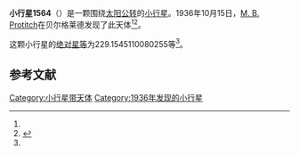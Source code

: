 {{Infobox planet
| bgcolour = #FFFFC0
| name = 1564 Srbija
| symbol = 
| image = 
| caption = 
| discovery = yes
| discovery_ref = 
| discoverer = [[M._B._Protitch|M. B. Protitch]]
| discovery_site = [[贝尔格莱德|贝尔格莱德]] 
| discovered = 1936年10月15日
| designations = yes
| mp_name = 
| named_after = 
| alt_names = 1936 TB/ 1933 FR1 / 1975 TF
| mp_category = [[主带小行星|主带小行星]]
| orbit_ref = <ref name="a">[http://ssd.jpl.nasa.gov/sbdb.cgi?sstr=1564 1564 Srbija] {{Wayback|url=http://ssd.jpl.nasa.gov/sbdb.cgi?sstr=1564 |date=20210121063715 }}，小行星數據庫瀏覽器（JPL Small-Body Database Browser）－[[美国国家航空航天局|美国国家航空航天局]]喷气推进实验室</ref>
| epoch = 2456400.5 (2013年4月18日更新)
| aphelion = {{convert|3.797167867451375|AU|km|3|abbr=on|lk=out}}
| perihelion = {{convert|2.545852340787774|AU|km|3|abbr=on}}
| semimajor = {{convert|3.171510104119574|AU|km|3|abbr=on}}
| eccentricity = 0.197274403
| period = 2062.992152 [[日|日]]<br />5.65[[儒略年|儒略年]]
| avg_speed = 
| inclination = 11.02044704335793
| asc_node = 177.6348269131301
| mean_anomaly = 
| arg_peri = 229.1545110080255
| satellites = 
| physical_characteristics = yes
| dimensions = 
| mass = 
| density = 
| surface_grav = 
| escape_velocity = 
| sidereal_day = 
| axial_tilt = 
| pole_ecliptic_lat = 
| pole_ecliptic_lon = 
| albedo = 
| temperatures= 
| temp_name1 = 
| mean_temp_1 = 
| max_temp_1 = 
| temp_name2 = 
| max_temp_2 = 
| spectral_type = 
| abs_magnitude = 229.1545110080255
}}

'''小行星1564'''（{{lang-en|1564 Srbija}}）是一颗围绕[[太阳|太阳]][[公转|公转]]的[[小行星|小行星]]。1936年10月15日，[[M._B._Protitch|M. B. Protitch]]在贝尔格莱德发现了此天体<ref name="a" /><ref>{{cite news|title=小行星列表|url=http://cfa-www.harvard.edu/iau/lists/NumberedMPs.txt|accessdate=2013-07-08|newspaper=哈佛大学|archive-date=2008-05-17|archive-url=https://web.archive.org/web/20080517010638/http://cfa-www.harvard.edu/iau/lists/NumberedMPs.txt|dead-url=no}}</ref>。

这颗小行星的[[绝对星等|绝对星等]]为229.1545110080255等<ref name="a" />。

==参考文献==
{{reflist}}
{{Minor Planet Number|[[小行星1563|小行星1563]]|[[小行星1565|小行星1565]]}}

{{小天体}}

[[Category:小行星带天体|Category:小行星带天体]]
[[Category:1936年发现的小行星|Category:1936年发现的小行星]]

{{asteroid-stub}}
